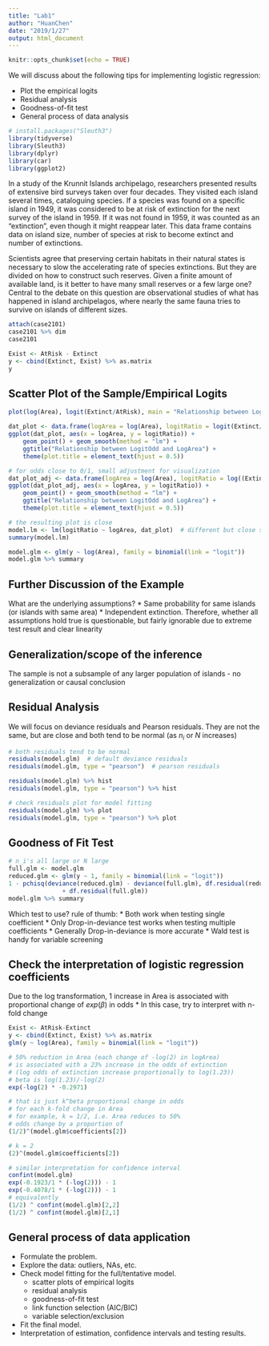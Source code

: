```yaml
---
title: "Lab1"
author: "HuanChen"
date: "2019/1/27"
output: html_document
---
```


```r
knitr::opts_chunk$set(echo = TRUE)
```

We will discuss about the following tips for implementing logistic regression:

* Plot the empirical logits
* Residual analysis
* Goodness-of-fit test
* General process of data analysis

```r
# install.packages("Sleuth3")
library(tidyverse)
library(Sleuth3)
library(dplyr)
library(car)
library(ggplot2)
```

In a study of the Krunnit Islands archipelago, researchers presented results of extensive bird surveys taken over four decades. They visited each island several times, cataloguing species. If a species was found on a specific island in 1949, it was considered to be at risk of extinction for the next survey of the island in 1959. If it was not found in 1959, it was counted as an “extinction”, even though it might reappear later. This data frame contains data on island size, number of species at risk to become extinct and number of extinctions.

Scientists agree that preserving certain habitats in their natural states is necessary to slow the accelerating rate of species extinctions. But they are divided on how to construct such reserves. Given a finite amount of available land, is it better to have many small reserves or a few large one? Central to the debate on this question are observational studies of what has happened in island archipelagos, where nearly the same fauna tries to survive on islands of different sizes.

```r
attach(case2101)
case2101 %>% dim
case2101
```

```r
Exist <- AtRisk - Extinct
y <- cbind(Extinct, Exist) %>% as.matrix
y
```


## Scatter Plot of the Sample/Empirical Logits
```r
plot(log(Area), logit(Extinct/AtRisk), main = "Relationship between LogitOdd and LogArea")
```

```r
dat_plot <- data.frame(logArea = log(Area), logitRatio = logit(Extinct/AtRisk))
ggplot(dat_plot, aes(x = logArea, y = logitRatio)) + 
    geom_point() + geom_smooth(method = "lm") + 
    ggtitle("Relationship between LogitOdd and LogArea") + 
    theme(plot.title = element_text(hjust = 0.5))

```

```r
# for odds close to 0/1, small adjustment for visualization
dat_plot_adj <- data.frame(logArea = log(Area), logitRatio = log((Extinct + 0.5)/(AtRisk - Extinct + 0.5)))
ggplot(dat_plot_adj, aes(x = logArea, y = logitRatio)) + 
    geom_point() + geom_smooth(method = "lm") + 
    ggtitle("Relationship between LogitOdd and LogArea") + 
    theme(plot.title = element_text(hjust = 0.5))


```

```r
# the resulting plot is close
model.lm <- lm(logitRatio ~ logArea, dat_plot)  # different but close slope
summary(model.lm)

model.glm <- glm(y ~ log(Area), family = binomial(link = "logit"))
model.glm %>% summary

```


## Further Discussion of the Example
What are the underlying assumptions?
* Same probability for same islands (or islands with same area)
* Independent extinction. Therefore, whether all assumptions hold true is questionable, but fairly ignorable due to extreme test result and clear linearity

## Generalization/scope of the inference
The sample is not a subsample of any larger population of islands - no generalization or causal conclusion

## Residual Analysis
We will focus on deviance residuals and Pearson residuals. They are not the same, but are close and both tend to be normal (as $n_i$ or $N$ increases)
```r
# both residuals tend to be normal
residuals(model.glm)  # default deviance residuals
residuals(model.glm, type = "pearson")  # pearson residuals

residuals(model.glm) %>% hist
residuals(model.glm, type = "pearson") %>% hist
```

```r
# check residuals plot for model fitting
residuals(model.glm) %>% plot
residuals(model.glm, type = "pearson") %>% plot
```

## Goodness of Fit Test
```r
# n_i's all large or N large
full.glm <- model.glm
reduced.glm <- glm(y ~ 1, family = binomial(link = "logit"))
1 - pchisq(deviance(reduced.glm) - deviance(full.glm), df.residual(reduced.glm) -
               + df.residual(full.glm))
model.glm %>% summary
```

Which test to use? rule of thumb:
* Both work when testing single coefficient
* Only Drop-in-deviance test works when testing multiple coefficients
* Generally Drop-in-deviance is more accurate
* Wald test is handy for variable screening

## Check the interpretation of logistic regression coefficients
Due to the log transformation, $1$ increase in Area is associated with proportional change of $exp(\beta)$ in odds
* In this case, try to interpret with n-fold change
```r
Exist <- AtRisk-Extinct
y <- cbind(Extinct, Exist) %>% as.matrix
glm(y ~ log(Area), family = binomial(link = "logit"))
```
```r
# 50% reduction in Area (each change of -log(2) in logArea)
# is associated with a 23% increase in the odds of extinction 
# (log odds of extinction increase proportionally to log(1.23))
# beta is log(1.23)/-log(2)
exp(-log(2) * -0.2971)
```

```r
# that is just k^beta proportional change in odds
# for each k-fold change in Area
# for example, k = 1/2, i.e. Area reduces to 50%
# odds change by a proportion of
(1/2)^(model.glm$coefficients[2])

```

```r
# k = 2
(2)^(model.glm$coefficients[2])

```

```r
# similar interpretation for confidence interval
confint(model.glm)
exp(-0.1923/1 * (-log(2))) - 1
exp(-0.4078/1 * (-log(2))) - 1
# equivalently
(1/2) ^ confint(model.glm)[2,2]
(1/2) ^ confint(model.glm)[2,1] 
```

## General process of data application
- Formulate the problem.
- Explore the data: outliers, NAs, etc.
- Check model fitting for the full/tentative model.
    - scatter plots of empirical logits
    - residual analysis
    - goodness-of-fit test
    - link function selection (AIC/BIC)
    - variable selection/exclusion
- Fit the final model.
- Interpretation of estimation, confidence intervals and testing results.

